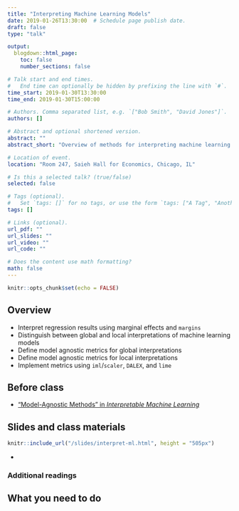 ```yaml
---
title: "Interpreting Machine Learning Models"
date: 2019-01-26T13:30:00  # Schedule page publish date.
draft: false
type: "talk"

output:
  blogdown::html_page:
    toc: false
    number_sections: false

# Talk start and end times.
#   End time can optionally be hidden by prefixing the line with `#`.
time_start: 2019-01-30T13:30:00
time_end: 2019-01-30T15:00:00

# Authors. Comma separated list, e.g. `["Bob Smith", "David Jones"]`.
authors: []

# Abstract and optional shortened version.
abstract: ""
abstract_short: "Overview of methods for interpreting machine learning models, including both global and local interpretations."

# Location of event.
location: "Room 247, Saieh Hall for Economics, Chicago, IL"

# Is this a selected talk? (true/false)
selected: false

# Tags (optional).
#   Set `tags: []` for no tags, or use the form `tags: ["A Tag", "Another Tag"]` for one or more tags.
tags: []

# Links (optional).
url_pdf: ""
url_slides: ""
url_video: ""
url_code: ""

# Does the content use math formatting?
math: false
---
```


```r
knitr::opts_chunk$set(echo = FALSE)
```

## Overview

* Interpret regression results using marginal effects and `margins`
* Distinguish between global and local interpretations of machine learning models
* Define model agnostic metrics for global interpretations
* Define model agnostic metrics for local interpretations
* Implement metrics using `iml`/`scaler`, `DALEX`, and `lime`

## Before class

* ["Model-Agnostic Methods" in *Interpretable Machine Learning*](https://christophm.github.io/interpretable-ml-book/agnostic.html)

## Slides and class materials

```r
knitr::include_url("/slides/interpret-ml.html", height = "505px")
```

* 

### Additional readings


## What you need to do

